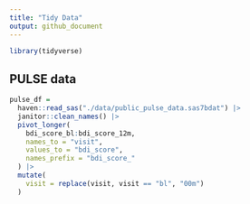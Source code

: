 ```yaml
---
title: "Tidy Data"
output: github_document
---
```


```r
library(tidyverse)
```
 
## PULSE data

```r
pulse_df = 
  haven::read_sas("./data/public_pulse_data.sas7bdat") |>
  janitor::clean_names() |>
  pivot_longer(
    bdi_score_bl:bdi_score_12m,
    names_to = "visit", 
    values_to = "bdi_score",
    names_prefix = "bdi_score_"
  ) |>
  mutate(
    visit = replace(visit, visit == "bl", "00m")
  )
```







 
